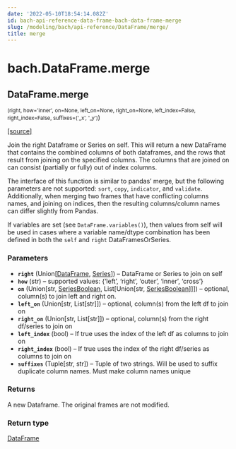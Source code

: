 ```yaml
---
date: '2022-05-10T18:54:14.082Z'
id: bach-api-reference-data-frame-bach-data-frame-merge
slug: /modeling/bach/api-reference/DataFrame/merge/
title: merge
---
```


# bach.DataFrame.merge

<div className="method">

## <span className="additional-name">DataFrame.</span><span className="name">merge</span>

<small className="parameter-list">(<span className="parameter" id="right">right</span>, <span className="parameter" id="how">how='inner'</span>, <span className="parameter" id="on">on=None</span>, <span className="parameter" id="left_on">left_on=None</span>, <span className="parameter" id="right_on">right_on=None</span>, <span className="parameter" id="left_index">left_index=False</span>, <span className="parameter" id="right_index">right_index=False</span>, <span className="parameter" id="suffixes">suffixes=('_x', '_y')</span></small>)


&#8203;<span className="view-source">[[source]](https://github.com/objectiv/objectiv-analytics/blob/main/bach/bach/dataframe.py)</span>

<div className="content">

Join the right Dataframe or Series on self. This will return a new DataFrame that contains the
combined columns of both dataframes, and the rows that result from joining on the specified columns.
The columns that are joined on can consist (partially or fully) out of index columns.

The interface of this function is similar to pandas’ merge, but the following parameters are not
supported: `sort`, `copy`, `indicator`, and `validate`.
Additionally, when merging two frames that have conflicting columns names, and joining on indices,
then the resulting columns/column names can differ slightly from Pandas.

If variables are set (see `DataFrame.variables()`), then values from self will be used in cases
where a variable name/dtype combination has been defined in both the `self` and `right`
DataFramesOrSeries.


### Parameters

* **`right`** (Union[[DataFrame](/modeling/bach/api-reference/DataFrame/index.mdx), [Series](/modeling/bach/api-reference/Series/index.mdx)]) – DataFrame or Series to join on self
* **`how`** (str) – supported values: {‘left’, ‘right’, ‘outer’, ‘inner’, ‘cross’}
* **`on`** (Union[str, [SeriesBoolean](/modeling/bach/api-reference/Series/Boolean/index.mdx), List[Union[str, [SeriesBoolean](/modeling/bach/api-reference/Series/Boolean/index.mdx)]]]) – optional, column(s) to join left and right on.
* **`left_on`** (Union[str, List[str]]) – optional, column(s) from the left df to join on
* **`right_on`** (Union[str, List[str]]) – optional, column(s) from the right df/series to join on
* **`left_index`** (bool) – If true uses the index of the left df as columns to join on
* **`right_index`** (bool) – If true uses the index of the right df/series as columns to join on
* **`suffixes`** (Tuple[str, str]) – Tuple of two strings. Will be used to suffix duplicate column names. Must make
column names unique



### Returns

A new Dataframe. The original frames are not modified.



### Return type

[DataFrame](/modeling/bach/api-reference/DataFrame/index.mdx)



</div>


</div>
